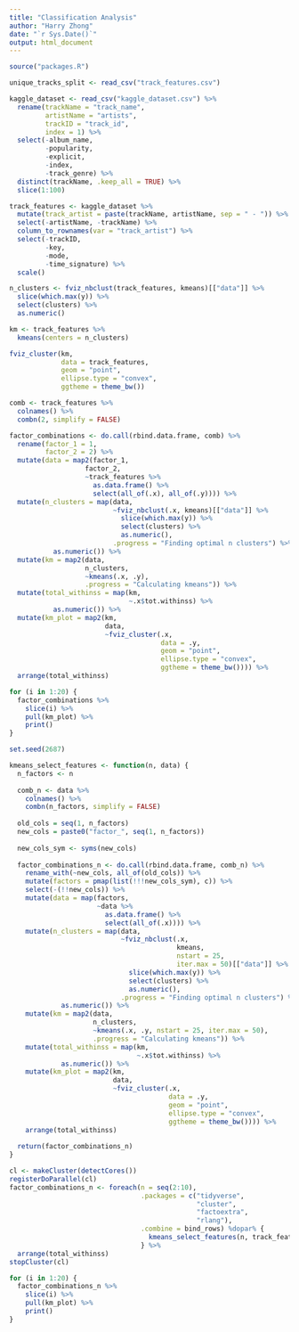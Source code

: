 ```yaml
---
title: "Classification Analysis"
author: "Harry Zhong"
date: "`r Sys.Date()`"
output: html_document
---
```


```r
source("packages.R")
```

```r
unique_tracks_split <- read_csv("track_features.csv")

kaggle_dataset <- read_csv("kaggle_dataset.csv") %>%
  rename(trackName = "track_name",
         artistName = "artists",
         trackID = "track_id",
         index = 1) %>%
  select(-album_name,
         -popularity,
         -explicit, 
         -index, 
         -track_genre) %>%
  distinct(trackName, .keep_all = TRUE) %>%
  slice(1:100)
```

```r
track_features <- kaggle_dataset %>%
  mutate(track_artist = paste(trackName, artistName, sep = " - ")) %>%
  select(-artistName, -trackName) %>%
  column_to_rownames(var = "track_artist") %>%
  select(-trackID,
         -key,
         -mode,
         -time_signature) %>%
  scale()

n_clusters <- fviz_nbclust(track_features, kmeans)[["data"]] %>%
  slice(which.max(y)) %>% 
  select(clusters) %>%
  as.numeric()

km <- track_features %>%
  kmeans(centers = n_clusters) 

fviz_cluster(km,
             data = track_features, 
             geom = "point", 
             ellipse.type = "convex", 
             ggtheme = theme_bw())
```

```r
comb <- track_features %>%
  colnames() %>%
  combn(2, simplify = FALSE)

factor_combinations <- do.call(rbind.data.frame, comb) %>%
  rename(factor_1 = 1,
         factor_2 = 2) %>%
  mutate(data = map2(factor_1,
                   factor_2,
                   ~track_features %>%
                     as.data.frame() %>%
                     select(all_of(.x), all_of(.y)))) %>%
  mutate(n_clusters = map(data,
                          ~fviz_nbclust(.x, kmeans)[["data"]] %>%
                            slice(which.max(y)) %>% 
                            select(clusters) %>%
                            as.numeric(),
                          .progress = "Finding optimal n clusters") %>%
           as.numeric()) %>%
  mutate(km = map2(data,
                   n_clusters,
                   ~kmeans(.x, .y),
                   .progress = "Calculating kmeans")) %>%
  mutate(total_withinss = map(km,
                              ~.x$tot.withinss) %>%
           as.numeric()) %>%
  mutate(km_plot = map2(km,
                        data,
                        ~fviz_cluster(.x,
                                      data = .y, 
                                      geom = "point", 
                                      ellipse.type = "convex", 
                                      ggtheme = theme_bw()))) %>%
  arrange(total_withinss)

for (i in 1:20) {
  factor_combinations %>%
    slice(i) %>%
    pull(km_plot) %>%
    print()
}
```

```r
set.seed(2687)

kmeans_select_features <- function(n, data) {
  n_factors <- n
  
  comb_n <- data %>%
    colnames() %>%
    combn(n_factors, simplify = FALSE)
  
  old_cols = seq(1, n_factors)
  new_cols = paste0("factor_", seq(1, n_factors))
  
  new_cols_sym <- syms(new_cols)
  
  factor_combinations_n <- do.call(rbind.data.frame, comb_n) %>%
    rename_with(~new_cols, all_of(old_cols)) %>%
    mutate(factors = pmap(list(!!!new_cols_sym), c)) %>%
    select(-(!!new_cols)) %>%
    mutate(data = map(factors,
                      ~data %>%
                        as.data.frame() %>%
                        select(all_of(.x)))) %>%
    mutate(n_clusters = map(data,
                            ~fviz_nbclust(.x, 
                                          kmeans, 
                                          nstart = 25, 
                                          iter.max = 50)[["data"]] %>%
                              slice(which.max(y)) %>%
                              select(clusters) %>%
                              as.numeric(),
                            .progress = "Finding optimal n clusters") %>%
             as.numeric()) %>% 
    mutate(km = map2(data,
                     n_clusters,
                     ~kmeans(.x, .y, nstart = 25, iter.max = 50),
                     .progress = "Calculating kmeans")) %>%
    mutate(total_withinss = map(km,
                                ~.x$tot.withinss) %>%
             as.numeric()) %>%
    mutate(km_plot = map2(km,
                          data,
                          ~fviz_cluster(.x,
                                        data = .y,
                                        geom = "point",
                                        ellipse.type = "convex",
                                        ggtheme = theme_bw()))) %>%
    arrange(total_withinss)  
  
  return(factor_combinations_n)
}

cl <- makeCluster(detectCores())
registerDoParallel(cl)
factor_combinations_n <- foreach(n = seq(2:10),
                                 .packages = c("tidyverse",
                                               "cluster",
                                               "factoextra",
                                               "rlang"),
                                 .combine = bind_rows) %dopar% {
                                   kmeans_select_features(n, track_features)
                                 } %>% 
  arrange(total_withinss)
stopCluster(cl)

for (i in 1:20) {
  factor_combinations_n %>%
    slice(i) %>%
    pull(km_plot) %>%
    print()
}
```


